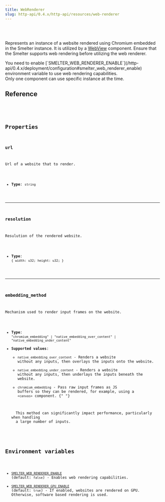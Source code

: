 ```yaml
---
title: WebRenderer
slug: http-api/0.4.x/http-api/resources/web-renderer
---
```



<Badge text="Required feature:web_renderer" variant="note" size="large" />

<br />

<br />

Represents an instance of a website rendered using Chromium embedded in the Smelter instance. It is utilized by a [WebView](/http-api/0.4.x/components/webview) component. Ensure that the Smelter supports web rendering before utilizing the web renderer.

<Aside>
  You need to enable
  [`SMELTER_WEB_RENDERER_ENABLE`](/http-api/0.4.x/deployment/configuration#smelter_web_renderer_enable)
  environment variable to use web rendering capabilities.
</Aside>

<Aside type="caution">
  Only one component can use specific instance at the time.
</Aside>

## Reference

<CollapsibleDetails summaryTitle="Type definitions" open>
  <Code
    code={`
type WebRenderer = {
  url: string;
  resolution: {
    width: u32;
    height: u32;
  };
  embedding_method?: 
    | "chromium_embedding"
    | "native_embedding_over_content"
    | "native_embedding_under_content";
}
`}
    lang="tsx"
  />
</CollapsibleDetails>

## Properties

### url

Url of a website that to render.

* **Type**: `string`

***

### resolution

Resulution of the rendered website.

* **Type**: `{ width: u32; height: u32; }`

***

### embedding\_method

Mechanism used to render input frames on the website.

* **Type**: `"chromium_embedding" | "native_embedding_over_content" | "native_embedding_under_content"`
* **Supported values**:
  * `native_embedding_over_content` - Renders a website without any inputs, then overlays the inputs onto the website.
  * `native_embedding_under_content` - Renders a website without any inputs, then underlays the inputs beneath the website.
  * `chromium_embedding` - Pass raw input frames as JS buffers so they can be rendered, for example, using a `<canvas>` component.
  {" "}
  <Aside type="caution">
    This method can significantly impact performance, particularly when handling
    a large number of inputs.
  </Aside>

## Environment variables

* [`SMELTER_WEB_RENDERER_ENABLE`](/http-api/0.4.x/deployment/configuration#smelter_web_renderer_enable) (default: `false`) - Enables web rendering capabilities.
* [`SMELTER_WEB_RENDERER_GPU_ENABLE`](/http-api/0.4.x/deployment/configuration#smelter_web_renderer_gpu_enable) (default: `true`) - If enabled, websites are rendered on GPU. Otherwise, software based rendering is used.
